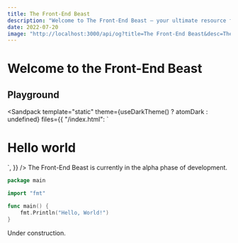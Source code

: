 ```yaml
---
title: The Front-End Beast
description: "Welcome to The Front-End Beast – your ultimate resource for mastering HTML basics, CSS styling, and JavaScript fundamentals. Dive into the world of front-end web development with our comprehensive tutorials, courses, and interactive projects. Learn responsive web design, explore JavaScript frameworks, optimize front-end performance, and discover the power of Next.js development. Whether you're a beginner or aiming for full-stack expertise, our Front-End Beast has everything you need for becoming a web development pro."
date: 2022-07-20
image: "http://localhost:3000/api/og?title=The Front-End Beast&desc=The Front-End Beast – your ultimate resource for mastering HTML basics, CSS styling, and JavaScript fundamentals. Dive into the world of front-end web development with our comprehensive tutorials, courses, and interactive projects. Learn responsive web design, explore JavaScript frameworks, optimize front-end performance, and discover the power of Next.js development. Whether you're a beginner or aiming for full-stack expertise, our Front-End Beast has everything you need for becoming a web development pro."
---
```



# Welcome to the Front-End Beast

## Playground

<Sandpack
  template="static"
  theme={useDarkTheme() ? atomDark : undefined}
  files={{
"/index.html": `<!DOCTYPE html>

<html>

<head>
  <title>The Front-End Beast</title>
  <meta charset="UTF-8" />
  <link rel="stylesheet" href="/styles.css" />
</head>

<body>
  <h1>Hello world</h1>
</body>

</html>`,
  }}
/>

<Callout type="warning" emoji="⚠️">
  The Front-End Beast is currently in the alpha phase of development.
</Callout>

```go filename="main.go" {5-18}
package main

import "fmt"

func main() {
    fmt.Println("Hello, World!")
}
```

Under construction.

<Cards>
  <Card icon={""} title="HTML" href="/html" />
  <Card icon={""} title="CSS" href="/css" />
</Cards>
